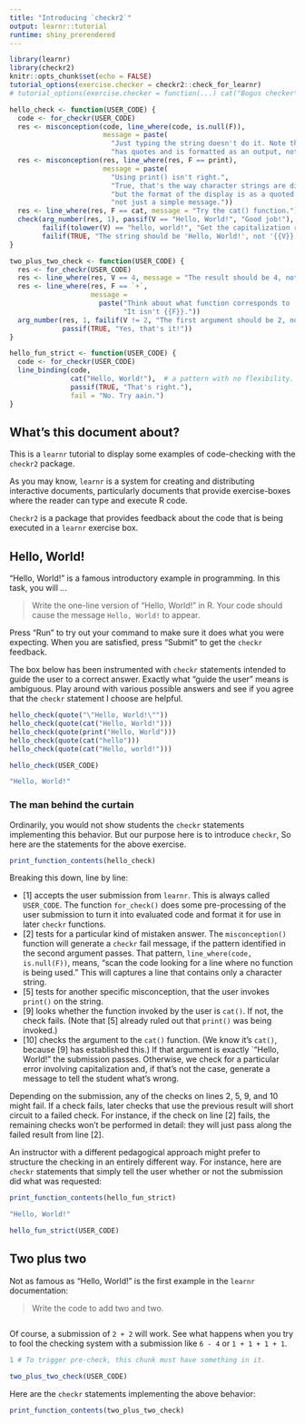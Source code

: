 ```yaml
---
title: "Introducing `checkr2`"
output: learnr::tutorial
runtime: shiny_prerendered
---
```


```r
library(learnr)
library(checkr2)
knitr::opts_chunk$set(echo = FALSE)
tutorial_options(exercise.checker = checkr2::check_for_learnr)
# tutorial_options(exercise.checker = function(...) cat("Bogus checker\n"))

hello_check <- function(USER_CODE) {
  code <- for_checkr(USER_CODE)
  res <- misconception(code, line_where(code, is.null(F)), 
                       message = paste(
                         "Just typing the string doesn't do it. Note that the output", 
                         "has quotes and is formatted as an output, not a simple message."))
  res <- misconception(res, line_where(res, F == print), 
                       message = paste(
                         "Using print() isn't right.",
                         "True, that's the way character strings are displayed,", 
                         "but the format of the display is as a quoted output and",
                         "not just a simple message."))
  res <- line_where(res, F == cat, message = "Try the cat() function.")
  check(arg_number(res, 1), passif(V == "Hello, World!", "Good job!"),
        failif(tolower(V) == "hello, world!", "Get the capitalization right!"),
        failif(TRUE, "The string should be 'Hello, World!', not '{{V}}'.")) 
}

two_plus_two_check <- function(USER_CODE) {
  res <- for_checkr(USER_CODE)
  res <- line_where(res, V == 4, message = "The result should be 4, not {{V}}.")
  res <- line_where(res, F == `+`, 
                    message = 
                      paste("Think about what function corresponds to 'addition'.", 
                            "It isn't {{F}}."))
  arg_number(res, 1, failif(V != 2, "The first argument should be 2, not {{EX}}."),
             passif(TRUE, "Yes, that's it!"))
}

hello_fun_strict <- function(USER_CODE) {
  code <- for_checkr(USER_CODE)
  line_binding(code, 
               cat("Hello, World!"),  # a pattern with no flexibility.
               passif(TRUE, "That's right."),
               fail = "No. Try aain.")
}
```

## What's this document about?

This is a `learnr` tutorial to display some examples of code-checking with the `checkr2` package.

As you may know, `learnr` is a system for creating and distributing interactive documents, particularly documents that provide exercise-boxes where the reader can type and execute R code.

`Checkr2` is a package that provides feedback about the code that is being executed in a `learnr` exercise box.

## Hello, World!

"Hello, World!" is a famous introductory example in programming. In this task, you will ... 

> Write the one-line version of "Hello, World!" in R. Your code should cause the message `Hello, World!` to appear. 

Press "Run" to try out your command to make sure it does what you were expecting. When you are satisfied, press "Submit" to get the `checkr` feedback.

The box below has been instrumented with `checkr` statements intended to guide the user to a correct answer. Exactly what "guide the user" means is ambiguous. Play around with various possible answers and see if you agree that the `checkr` statement I choose are helpful.


```r
hello_check(quote("\"Hello, World!\""))
hello_check(quote(cat("Hello, World!")))
hello_check(quote(print("Hello, World")))
hello_check(quote(cat("hello")))
hello_check(quote(cat("Hello, world!")))
```

```r
hello_check(USER_CODE)
```

```r
"Hello, World!"
```

### The man behind the curtain

Ordinarily, you would not show students the `checkr` statements implementing this behavior. But our purpose here is to introduce `checkr`, So here are the statements for the above exercise.

```r
print_function_contents(hello_check)
```

Breaking this down, line by line:

- [1] accepts the user submission from `learnr`. This is always called `USER_CODE`. The function `for_check()` does some pre-processing of the user submission to turn it into evaluated code and format it for use in later `checkr` functions.
- [2] tests for a particular kind of mistaken answer. The `misconception()` function will generate a `checkr` fail message, if the pattern identified in the second argument passes. That pattern, `line_where(code, is.null(F))`, means, "scan the code looking for a line where no function is being used." This will captures a line that contains only a character string.
- [5] tests for another specific misconception, that the user invokes `print()` on the string. 
- [9] looks whether the function invoked by the user is `cat()`. If not, the check fails. (Note that [5] already ruled out that `print()` was being invoked.)
- [10] checks the argument to the `cat()` function. (We know it's `cat()`, because [9] has established this.) If that argument is exactly `"Hello, World!" the submission passes. Otherwise, we check for a particular error involving capitalization and, if that's not the case, generate a message to tell the student what's wrong.

Depending on the submission, any of the checks on lines 2, 5, 9, and 10 might fail. If a check fails, later checks that use the previous result will short circuit to a failed check. For instance, if the check on line [2] fails, the remaining checks won't be performed in detail: they will just pass along the failed result from line [2].

An instructor with a different pedagogical approach might prefer to structure the checking in an entirely different way. For instance, here are `checkr` statements that simply tell the user whether or not the submission did what was requested:

```r
print_function_contents(hello_fun_strict)
```

```r
"Hello, World!"
```

```r
hello_fun_strict(USER_CODE)
```

## Two plus two

Not as famous as "Hello, World!" is the first example in the `learnr` documentation:

> Write the code to add two and two.


```r

```

Of course, a submission of `2 + 2` will work. See what happens when you try to fool the checking system with a submission like `6 - 4` or `1 + 1 + 1 + 1`. 


```r
1 # To trigger pre-check, this chunk must have something in it.
```

```r
two_plus_two_check(USER_CODE)
```

Here are the `checkr` statements implementing the above behavior:
```r
print_function_contents(two_plus_two_check)
```


